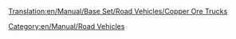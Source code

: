 [[Translation:en/Manual/Base Set/Road Vehicles/Copper Ore Trucks]]

{{en/Manual/Base Set/Road Vehicles/RoadVehicle|name     = MPS Copper Ore Truck
  |img      = en/Manual/Base Set/Road Vehicles/MPS Copper Ore Truck.png
  |price    = £4,961 ($9,922) 
  |speed    = 30 mph (48 km/h)
  |annual   = £421 ($842)
  |designed = 1935
  |life     = 15
  |capacity = 22 tonnes of copper ore
}}
{{en/Manual/Base Set/Road Vehicles/RoadVehicle|name     = Uhl Copper Ore Truck
  |img      = en/Manual/Base Set/Road Vehicles/Uhl Copper Ore Truck.png
  |price    = £5,740 ($11,480)
  |speed    = 55 mph (88 km/h)
  |annual   = £787 ($1,574)
  |designed = 1977
  |life     = 15
  |capacity = 25 tonnes of copper ore
}}
{{en/Manual/Base Set/Road Vehicles/RoadVehicle|name     = Goss Copper Ore Truck
  |img      = en/Manual/Base Set/Road Vehicles/Goss Copper Ore Truck.png
  |price    = £6,150 ($12,300) 
  |speed    = 70 mph (112 km/h)
  |annual   = £1,125 ($2,250)
  |designed = 2011
  |life     = 15
  |capacity = 27 tonnes of copper ore
}}

[[Category:en/Manual/Road Vehicles]]